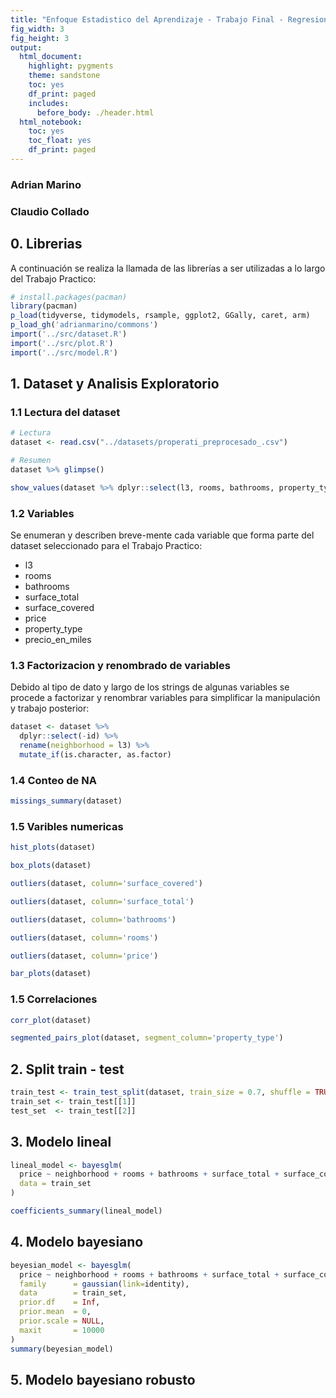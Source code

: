 ```yaml
---
title: "Enfoque Estadistico del Aprendizaje - Trabajo Final - Regresion Bayesiana"
fig_width: 3 
fig_height: 3 
output:
  html_document:
    highlight: pygments
    theme: sandstone
    toc: yes
    df_print: paged
    includes:
      before_body: ./header.html
  html_notebook: 
    toc: yes
    toc_float: yes
    df_print: paged
---
```


### Adrian Marino

### Claudio Collado


## 0. Librerias

A continuación se realiza la llamada de las librerías a ser utilizadas a lo largo del Trabajo Practico:

```r
# install.packages(pacman)
library(pacman)
p_load(tidyverse, tidymodels, rsample, ggplot2, GGally, caret, arm)
p_load_gh('adrianmarino/commons')
import('../src/dataset.R')
import('../src/plot.R')
import('../src/model.R')
```

## 1. Dataset y Analisis Exploratorio

### 1.1 Lectura del dataset

```r
# Lectura
dataset <- read.csv("../datasets/properati_preprocesado_.csv")

# Resumen
dataset %>% glimpse()
```


```r
show_values(dataset %>% dplyr::select(l3, rooms, bathrooms, property_type))
```


### 1.2 Variables

Se enumeran y describen breve-mente cada variable que forma parte del dataset seleccionado para el Trabajo Practico:

- l3
- rooms
- bathrooms
- surface_total
- surface_covered
- price
- property_type
- precio_en_miles

### 1.3 Factorizacion y renombrado de variables

Debido al tipo de dato y largo de los strings de algunas variables se procede a factorizar y renombrar variables para simplificar la manipulación y trabajo posterior:

```r
dataset <- dataset %>% 
  dplyr::select(-id) %>%
  rename(neighborhood = l3) %>% 
  mutate_if(is.character, as.factor)
```


### 1.4 Conteo de NA

```r
missings_summary(dataset)
```

### 1.5 Varibles numericas

```r
hist_plots(dataset)
```

```r
box_plots(dataset)
```



```r
outliers(dataset, column='surface_covered')
```

```r
outliers(dataset, column='surface_total')
```

```r
outliers(dataset, column='bathrooms')
```


```r
outliers(dataset, column='rooms')
```

```r
outliers(dataset, column='price')
```



```r
bar_plots(dataset)
```


### 1.5 Correlaciones

```r
corr_plot(dataset)
```

```r
segmented_pairs_plot(dataset, segment_column='property_type')
```



## 2. Split train - test


```r
train_test <- train_test_split(dataset, train_size = 0.7, shuffle = TRUE)
train_set <- train_test[[1]]
test_set  <- train_test[[2]]
```

## 3. Modelo lineal

```r
lineal_model <- bayesglm(
  price ~ neighborhood + rooms + bathrooms + surface_total + surface_covered + property_type,
  data = train_set
)
```

```r
coefficients_summary(lineal_model)
```


## 4. Modelo bayesiano

```r
beyesian_model <- bayesglm(
  price ~ neighborhood + rooms + bathrooms + surface_total + surface_covered + property_type, 
  family      = gaussian(link=identity), 
  data        = train_set,
  prior.df    = Inf,
  prior.mean  = 0,
  prior.scale = NULL,
  maxit       = 10000
)
summary(beyesian_model)
```

## 5. Modelo bayesiano robusto
